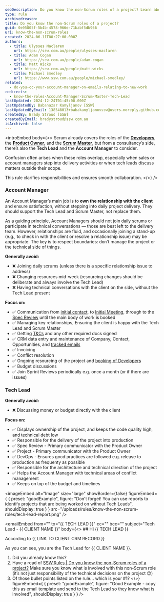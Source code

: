 ```yaml
---
seoDescription: Do you know the non-Scrum roles of a project? Learn about Account Manager and Tech Lead responsibilities beyond Scrum framework.
type: rule
archivedreason:
title: Do you know the non-Scrum roles of a project?
guid: 0e95805f-5b4b-4578-966e-71babf5db956
uri: know-the-non-scrum-roles
created: 2024-06-11T00:27:00.000Z
authors:
  - title: Ulysses Maclaren
    url: https://ssw.com.au/people/ulysses-maclaren
  - title: Adam Cogan
    url: https://ssw.com.au/people/adam-cogan
  - title: Matt Wicks
    url: https://ssw.com.au/people/matt-wicks
  - title: Michael Smedley
    url: https://www.ssw.com.au/people/michael-smedley/
related:
  - do-you-cc-your-account-manager-on-emails-relating-to-new-work
redirects:
  - know-the-roles-Account-Manager-Scrum-Master-Tech-Lead
lastUpdated: 2024-12-24T01:45:00.000Z
lastUpdatedBy: Babanazar Kamyljanov [SSW]
lastUpdatedByEmail: 138548013+babakamyljanovssw@users.noreply.github.com
createdBy: Brady Stroud [SSW]
createdByEmail: bradystroud@ssw.com.au
isArchived: false
---
```


<introEmbed
  body={<>
Scrum already covers the roles of the **[Developers](https://www.youtube.com/watch?v=vLqCkj0PvtE)**, the **[Product Owner](/do-you-know-the-how-to-be-a-good-product-owner)**, and the **[Scrum Master](/the-team-do-you-help-your-scrum-master-not-scrummaster-protect-and-serve-the-team)**, but from a consultancy’s side, there’s also the **Tech Lead** and the **Account Manager** to consider.

Confusion often arises when these roles overlap, especially when sales or account managers step into delivery activities or when tech leads discuss matters outside their scope.

This rule clarifies responsibilities and ensures smooth collaboration.
  </>}
/>
### Account Manager

An Account Manager’s main job is to **own the relationship with the client** and ensure satisfaction, without stepping into daily project delivery. They should support the Tech Lead and Scrum Master, not replace them.

As a guiding principle, Account Managers should not join daily scrums or participate in technical conversations — those are best left to the delivery team. However, relationships are fluid, and occasionally joining a stand-up (e.g., to check in with the client or resolve a relationship issue) may be appropriate. The key is to respect boundaries: don’t manage the project or the technical side of things.

**Generally avoid:**
- ❌ Joining daily scrums (unless there is a specific relationship issue to address)
- ❌ Changing resources mid-week (resourcing changes should be deliberate and always involve the Tech Lead)
- ❌ Having technical conversations with the client on the side, without the Tech Lead present

**Focus on:**
*  ✅ Communication from [initial contact](/do-you-manage-your-inbound-leads-effectively), to [Initial Meeting](/meetings-do-you-know-the-agenda-for-the-initial-meeting), through to the [Spec Review](/rules-to-better-specification-reviews) until the main body of work is booked
*  ✅ Managing key relationships, Ensuring the client is happy with the Tech Lead and Scrum Master
*  ✅ Getting [T&Cs](https://www.ssw.com.au/ssw/Standards/Forms/ConsultingOrderTermsConditions.aspx) and any other required docs signed
*  ✅ CRM data entry and maintenance of Company, Contact, Opportunities, and [tracked emails](/track-important-emails)
*  ✅ Invoicing
*  ✅ Conflict resolution
*  ✅ Ongoing resourcing of the project and [booking of Developers](/scheduling-do-you-know-how-to-book-developers-for-a-project)
*  ✅ Budget discussions
*  ✅ Join Sprint Reviews periodically e.g. once a month (or if there are issues)

### Tech Lead
**Generally avoid:**
- ❌ Discussing money or budget directly with the client

**Focus on:**
* ✅ Displays ownership of the project, and keeps the code quality high, and technical debt low
* ✅ Responsible for the delivery of the project into production
* ✅ Spec Review - Primary communicator with the Product Owner
* ✅ Project - Primary communicator with the Product Owner
* ✅ DevOps - Ensures good practices are followed e.g. release to production as frequenty as possible
* ✅ Responsible for the architecture and technical direction of the project
* ✅ Helps the Account Manager with technical areas of conflict management
* ✅ Keeps on top of the budget and timelines

<imageEmbed
  alt="Image"
  size="large"
  showBorder={false}
  figureEmbed={ {
    preset: "goodExample",
    figure: "Don't forget! You can use reports to identify projects that are being worked on without Tech Leads",
    shouldDisplay: true
  } }
  src="/uploads/rules/know-the-non-scrum-roles/tech-lead-report.png"
/>

<emailEmbed
  from=""
  to="&#123;&#123; TECH LEAD &#125;&#125;"
  cc=""
  bcc=""
  subject="Tech Lead - &#123;&#123; CLIENT NAME &#125;&#125;"
  body={<>
    ## Hi &#123;&#123; TECH LEAD &#125;&#125;

According to &#123;&#123; LINK TO CLIENT CRM RECORD &#125;&#125;

As you can see, you are the Tech Lead for &#123;&#123; CLIENT NAME &#125;&#125;.

1. Did you already know this?
2. Have a read of [SSW.Rules | Do you know the non-Scrum roles of a project?](/know-the-non-scrum-roles) Make sure you know what is involved with this non-Scrum role (it’s not just responsibility of the technical decisions on the project 😉)
3. Of those bullet points listed on the rule… which is your #1?
  </>}
  figureEmbed={ {
    preset: "goodExample",
    figure: "Good Example - copy this as email template and send to the Tech Lead so they know what is involved",
    shouldDisplay: true
  } }
/>
